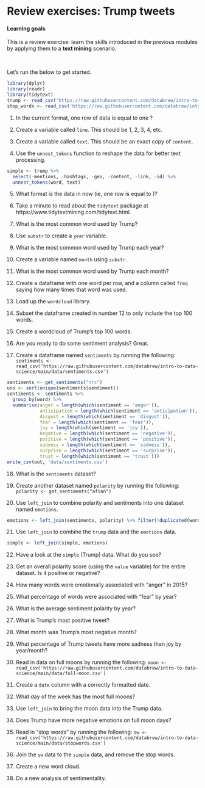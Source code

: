 # Review exercises: Trump tweets {#trump}


#### Learning goals {-}

This is a review exercise: learn the skills introduced in the previous modules by applying them to a **text mining** scenario.

&nbsp;

Let's run the below to get started.

```r
library(dplyr)
library(readr)
library(tidytext)
trump <- read_csv('https://raw.githubusercontent.com/databrew/intro-to-data-science/main/data/trumptweets.csv')
stop_words <- read_csv('https://raw.githubusercontent.com/databrew/intro-to-data-science/main/data/stopwords.csv')
```

1. In the current format, one row of data is equal to one <what>?

2. Create a variable called `line`. This should be 1, 2, 3, 4, etc.

3. Create a variable called `text`. This should be an exact copy of `content`.

4. Use the `unnest_tokens` function to reshape the data for better text processing.

```r
simple <- trump %>%
  select(-mentions, -hashtags, -geo, -content, -link, -id) %>%
  unnest_tokens(word, text)
```

5. What format is the data in now (ie, one row is equal to <what>)?

6. Take a minute to read about the `tidytext` package at https://www.tidytextmining.com/tidytext.html.

7. What is the most common word used by Trump?

8. Use `substr` to create a `year` variable.

9. What is the most common word used by Trump each year?

10. Create a variable named `month` using `substr`.

11. What is the most common word used by Trump each month?

12. Create a dataframe with one word per row, and a column called `freq` saying how many times that word was used.

13. Load up the `wordcloud` library.

14. Subset the dataframe created in number 12 to only include the top 100 words.

15. Create a wordcloud of Trump's top 100 words.

16. Are you ready to do some sentiment analysis? Great.

17. Create a dataframe named `sentiments` by running the following: `sentiments <- read_csv('https://raw.githubusercontent.com/databrew/intro-to-data-science/main/data/sentiments.csv')`

```r
sentiments <- get_sentiments("nrc")
uns <- sort(unique(sentiments$sentiment))
sentiments <- sentiments %>%
  group_by(word) %>%
  summarise(anger = length(which(sentiment == 'anger')),
            anticipation = length(which(sentiment == 'anticipation')),
            disgust = length(which(sentiment == 'disgust')),
            fear = length(which(sentiment == 'fear')),
            joy = length(which(sentiment == 'joy')),
            negative = length(which(sentiment == 'negative')),
            positive = length(which(sentiment == 'positive')),
            sadness = length(which(sentiment == 'sadness')),
            surprise = length(which(sentiment == 'surprise')),
            trust = length(which(sentiment == 'trust')))
write_csv(out, 'data/sentiments.csv')
```

18. What is the `sentiments` dataset?

19. Create another dataset named `polarity` by running the following: `polarity <- get_sentiments("afinn")`

20. Use `left_join` to combine polarity and sentiments into one dataset named `emotions`.


```r
emotions <- left_join(sentiments, polarity) %>% filter(!duplicated(word))
```

21. Use `left_join` to combine the `trump` data and the `emotions` data.

```r
simple <- left_join(simple, emotions)
```

22. Have a look at the `simple` (Trump) data. What do you see?

23. Get an overall polarity score (using the `value` variable) for the entire dataset. Is it positive or negative?

24. How many words were emotionally associated with "anger" in 2015?

25. What percentage of words were associated with "fear" by year?

26. What is the average sentiment polarity by year?

27. What is Trump's most positive tweet?

28. What month was Trump's most negative month?

29. What percentage of Trump tweets have more sadness than joy by year/month?

30. Read in data on full moons by running the following: `moon <- read_csv('https://raw.githubusercontent.com/databrew/intro-to-data-science/main/data/full-moon.csv')`

31. Create a `date` column with a correctly formatted date.

32. What day of the week has the most full moons?

33. Use `left_join` to bring the moon data into the Trump data.

34. Does Trump have more negative emotions on full moon days?

35. Read in "stop words" by running the following: `sw <- read_csv('https://raw.githubusercontent.com/databrew/intro-to-data-science/main/data/stopwords.csv')`

36. Join the `sw` data to the `simple` data, and remove the stop words.

37. Create a new word cloud.

38. Do a new analysis of sentimentality.
